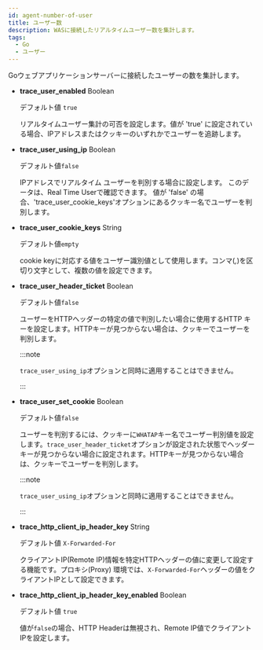 ```yaml
---
id: agent-number-of-user
title: ユーザー数
description: WASに接続したリアルタイムユーザー数を集計します。
tags:
  - Go
  - ユーザー
---
```


Goウェブアプリケーションサーバーに接続したユーザーの数を集計します。

-   **trace_user_enabled** <span class='type'>Boolean</span>

    デフォルト値 `true`

    リアルタイムユーザー集計の可否を設定します。値が 'true' に設定されている場合、IPアドレスまたはクッキーのいずれかでユーザーを追跡します。 

-   **trace_user_using_ip** <span class='type'>Boolean</span>

    デフォルト値`false`

    IPアドレスでリアルタイム ユーザーを判別する場合に設定します。 このデータは、Real Time Userで確認できます。 値が 'false' の場合、'trace_user_cookie_keys'オプションにあるクッキー名でユーザーを判別します。

-   **trace_user_cookie_keys** <span class='type'>String</span>

    デフォルト値`empty`

    cookie keyに対応する値をユーザー識別値として使用します。コンマ(_,_)を区切り文字として、複数の値を設定できます。

-   **trace_user_header_ticket** <span class='type'>Boolean</span>

    デフォルト値`false`

    ユーザーをHTTPヘッダーの特定の値で判別したい場合に使用するHTTP キーを設定します。HTTPキーが見つからない場合は、クッキーでユーザーを判別します。

    :::note

    `trace_user_using_ip`オプションと同時に適用することはできません。 

    :::

-   **trace_user_set_cookie** <span class='type'>Boolean</span>

    デフォルト値`false`

    ユーザーを判別するには、クッキーに`WHATAP`キー名でユーザー判別値を設定します。`trace_user_header_ticket`オプションが設定された状態でヘッダーキーが見つからない場合に設定されます。HTTPキーが見つからない場合は、クッキーでユーザーを判別します。 

    :::note

    `trace_user_using_ip`オプションと同時に適用することはできません。 

    :::

-   **trace_http_client_ip_header_key** <span class='type'>String</span>

    デフォルト値 `X-Forwarded-For`

    クライアントIP(Remote IP)情報を特定HTTPヘッダーの値に変更して設定する機能です。プロキシ(Proxy) 環境では、`X-Forwarded-For`ヘッダーの値をクライアントIPとして設定できます。

-   **trace_http_client_ip_header_key_enabled** <span class='type'>Boolean</span>

    デフォルト値 `true`

    値が`false`の場合、HTTP Headerは無視され、Remote IP値でクライアントIPを設定します。
